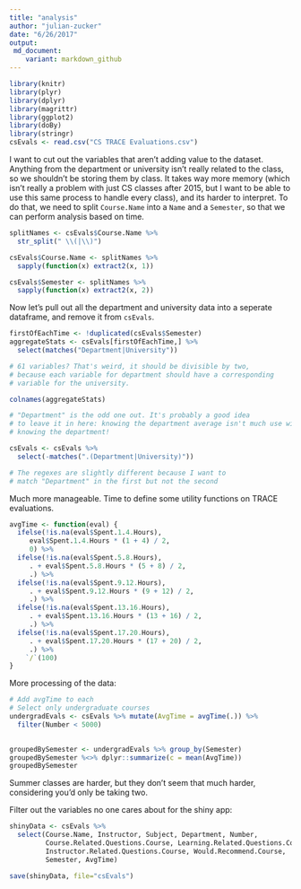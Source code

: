 ```yaml
---
title: "analysis"
author: "julian-zucker"
date: "6/26/2017"
output: 
 md_document:
    variant: markdown_github
---
```


```r

library(knitr)
library(plyr)
library(dplyr)
library(magrittr)
library(ggplot2)
library(doBy)
library(stringr)
csEvals <- read.csv("CS TRACE Evaluations.csv")

```

I want to cut out the variables that aren't adding value to the dataset.  Anything from the department or university isn't really related to the class, so we shouldn't be storing them by class. It takes way more memory (which isn't really a problem with just CS classes after 2015, but I want to be able to use this same process to handle every class), and its harder to interpret. To do that, we need to split `Course.Name` into a `Name` and a `Semester`, so that we can perform analysis based on time.


```r

splitNames <- csEvals$Course.Name %>%
  str_split(" \\(|\\)") 

csEvals$Course.Name <- splitNames %>% 
  sapply(function(x) extract2(x, 1))

csEvals$Semester <- splitNames %>% 
  sapply(function(x) extract2(x, 2))

```

Now let's pull out all the department and university data into a seperate dataframe, and remove it from `csEvals`.

```r


firstOfEachTime <- !duplicated(csEvals$Semester)
aggregateStats <- csEvals[firstOfEachTime,] %>%
  select(matches("Department|University"))

# 61 variables? That's weird, it should be divisible by two,
# because each variable for department should have a corresponding
# variable for the university. 

colnames(aggregateStats)

# "Department" is the odd one out. It's probably a good idea
# to leave it in here: knowing the department average isn't much use without 
# knowing the department!

csEvals <- csEvals %>%
  select(-matches(".(Department|University)"))

# The regexes are slightly different because I want to
# match "Department" in the first but not the second
```

Much more manageable. Time to define some utility functions on TRACE evaluations.

```r

avgTime <- function(eval) {
  ifelse(!is.na(eval$Spent.1.4.Hours),
     eval$Spent.1.4.Hours * (1 + 4) / 2,
     0) %>%
  ifelse(!is.na(eval$Spent.5.8.Hours),
     . + eval$Spent.5.8.Hours * (5 + 8) / 2,
     .) %>%
  ifelse(!is.na(eval$Spent.9.12.Hours),
     . + eval$Spent.9.12.Hours * (9 + 12) / 2,
     .) %>%
  ifelse(!is.na(eval$Spent.13.16.Hours),
     . + eval$Spent.13.16.Hours * (13 + 16) / 2,
     .) %>%
  ifelse(!is.na(eval$Spent.17.20.Hours),
     . + eval$Spent.17.20.Hours * (17 + 20) / 2,
     .) %>%
    `/`(100)
}

```


More processing of the data: 
```r
# Add avgTime to each 
# Select only undergraduate courses
undergradEvals <- csEvals %>% mutate(AvgTime = avgTime(.)) %>%
  filter(Number < 5000)

  
groupedBySemester <- undergradEvals %>% group_by(Semester)  
groupedBySemester %<>% dplyr::summarize(c = mean(AvgTime))
groupedBySemester
```

Summer classes are harder, but they don't seem that much harder, considering you'd only be taking two.


Filter out the variables no one cares about for the shiny app:
```r
shinyData <- csEvals %>%
  select(Course.Name, Instructor, Subject, Department, Number,
         Course.Related.Questions.Course, Learning.Related.Questions.Course,
         Instructor.Related.Questions.Course, Would.Recommend.Course,
         Semester, AvgTime)

save(shinyData, file="csEvals")


```